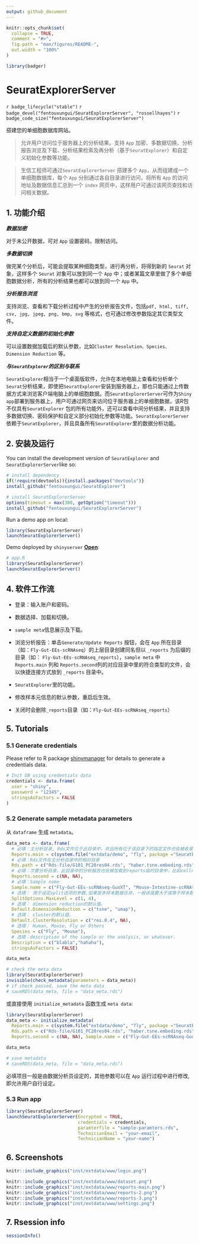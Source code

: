 ```yaml
---
output: github_document
---
```


<!-- README.md is generated from README.Rmd. Please edit that file -->

```r
knitr::opts_chunk$set(
  collapse = TRUE,
  comment = "#>",
  fig.path = "man/figures/README-",
  out.width = "100%"
)
```

```r
library(badger)
```

# SeuratExplorerServer

<!-- badges: start -->
`r badge_lifecycle("stable")`
`r badge_devel("fentouxungui/SeuratExplorerServer", "rossellhayes")`
`r badge_code_size("fentouxungui/SeuratExplorerServer")`
<!-- badges: end -->

搭建您的单细胞数据库网站。

> 允许用户访问位于服务器上的分析结果。支持 ``App`` 加密、多数据切换、分析报告浏览及下载、分析结果检索及再分析（基于``SeuratExplorer``）和自定义初始化参数等功能。

> 生信工程师可通过``SeuratExplorerServer`` 搭建多个 ``App``，从而组建成一个单细胞数据库，每个 ``App`` 分别通过各自目录进行访问，将所有 ``App`` 的访问地址及数据信息汇总到一个 ``index`` 网页中，这样用户可通过该网页查找和访问相关数据。


## 1. 功能介绍

***数据加密***

对于未公开数据，可对 ``App`` 设置密码，限制访问。

***多数据切换***

做完某个分析后，可能会提取某种细胞类型，进行再分析，将得到新的 ``Seurat`` 对象，这样多个 ``Seurat`` 对象可以放到同一个 ``App`` 中；或者某篇文章里做了多个单细胞数据分析，所有的分析结果也都可以放到同一个 ``App`` 中。

***分析报告浏览***

支持浏览、查看和下载分析过程中产生的分析报告文件，包括``pdf, html, tiff, csv, jpg, jpeg, png, bmp, svg`` 等格式，也可通过修改参数指定其它类型文件。

***支持自定义数据的初始化参数***

可以设置数据加载后的默认参数，比如``Cluster Resolution、Species、Dimension Reduction`` 等。

***与``SeuratExplorer``的区别与联系***

``SeuratExplorer``相当于一个桌面版软件，允许在本地电脑上查看和分析单个``Seurat``分析结果，即使把``SeuratExplorer``安装到服务器上，那也只能通过上传数据方式来浏览客户端电脑上的单细胞数据。而``SeuratExplorerServer``可作为``Shiny app``部署到服务器上，用户可通过网页来访问位于服务器上的单细胞数据，该R包不仅具有``SeuratExplorer``  包的所有功能外，还可以查看中间分析结果，并且支持多数据切换、密码保护和自定义部分初始化参数等功能。``SeuratExplorerServer``依赖于``SeuratExplorer``，并且具备所有``SeuratExplorer``里的数据分析功能。

## 2. 安装及运行

You can install the development version of ``SeuratExplorer`` and ``SeuratExplorerServer``like so:

```r
# install dependency
if(!require(devtools)){install.packages("devtools")}
install_github("fentouxungui/SeuratExplorer")

# install SeuratExplorerServer
options(timeout = max(300, getOption("timeout")))
install_github("fentouxungui/SeuratExplorerServer")
```

Run a demo app on local:

```r
library(SeuratExplorerServer)
launchSeuratExplorerServer()
```

Demo deployed by ``shinyserver`` [**Open**](http://www.nibs.ac.cn:666/SeuratExplorerServer-Data/demo_1/):

```r
# app.R
library(SeuratExplorerServer)
launchSeuratExplorerServer()
```

## 4. 软件工作流

- 登录：输入账户和密码。

- 数据选择、加载和切换。

- ``sample meta``信息展示及下载。

- 浏览分析报告：单击``Generate/Update Reports`` 按钮，会在 ``App`` 所在目录（如：``Fly-Gut-EEs-scRNAseq``）的上层目录创建同名但以 ``_reports`` 为后缀的目录（如： ``Fly-Gut-EEs-scRNAseq_reports``），``sample meta`` 中 ``Reports.main`` 列和 ``Reports.second``列的对应目录中里的符合类型的文件，会以快捷连接方式放到 ``_reports`` 目录中。

- ``SeuratExplorer``里的功能。

- 修改样本元信息的默认参数，重启后生效。

- 关闭时会删除``_reports``目录（如：``Fly-Gut-EEs-scRNAseq_reports``）



## 5. Tutorials

### 5.1 Generate credentials

Please refer to R package [shinymanager](https://github.com/datastorm-open/shinymanager) for details to generate a credentials data.

```r
# Init DB using credentials data
credentials <- data.frame(
  user = "shiny",
  password = "12345",
  stringsAsFactors = FALSE
)
```

### 5.2 Generate sample metadata parameters

从 ``dataframe`` 生成 ``metadata``。

```r
data_meta <- data.frame(
  # 必填：主分析目录, Rds文件位于此目录中，并且所有位于该目录下的指定文件也会被收录到reports中，以sample name进行命名和区分。
  Reports.main = c(system.file("extdata/demo", "fly", package ="SeuratExplorerServer"), system.file("extdata/demo", "mouse", package ="SeuratExplorerServer")), 
  # 必填：Rds文件在主分析目录中的相对目录
  Rds.path = c("Rds-file/G101_PC20res04.rds", "haber.tsne.embeding.rds"),
  # 必填：次要分析目录，此目录中的分析报告也会被加载到reports临时目录中，比如cellranger的结果，会被放到Others子目录下。
  Reports.second = c(NA, NA), 
  # 必填：Sample name
  Sample.name = c("Fly-Gut-EEs-scRNAseq-GuoXT", "Mouse-Intestine-scRNAseq-Haber"), 
  # 选填： 用于设定split选项的参数,如果是多样本数据合并，一般该值要大于或等于样本数。
  SplitOptions.MaxLevel = c(1, 4), 
  # 选填： dimension reduction的默认值。
  Default.DimensionReduction = c("tsne", "umap"),
  # 选填： cluster的默认值。
  Default.ClusterResolution = c("res.0.4", NA),
  # 选填： Human, Mouse, Fly or Others
  Species = c("Fly", "Mouse"), 
  # 选填：description of the sample or the analysis, or whatever.
  Description = c("blabla","hahaha"), 
  stringsAsFactors = FALSE)

data_meta

# check the meta data
library(SeuratExplorerServer)
invisible(check_metadata(parameters = data_meta))
# if check passed, save the meta data
# saveRDS(data_meta, file = "data_meta.rds")
```

或直接使用 ``initialize_metadata`` 函数生成 ``meta data``:

```r
library(SeuratExplorerServer)
data_meta <- initialize_metadata(
  Reports.main = c(system.file("extdata/demo", "fly", package ="SeuratExplorerServer"), system.file("extdata/demo", "mouse", package ="SeuratExplorerServer")),
  Rds.path = c("Rds-file/G101_PC20res04.rds", "haber.tsne.embeding.rds"),
  Reports.second = c(NA, NA), Sample.name = c("Fly-Gut-EEs-scRNAseq-GuoXT", "Mouse-Intestine-scRNAseq-Haber"))

data_meta

# save metadata
# saveRDS(data_meta, file = "data_meta.rds")
```

必填项目一般是由数据分析员设定的，其他参数可以在 ``App`` 运行过程中进行修改, 即允许用户自行设定。

### 5.3 Run app

```r
library(SeuratExplorerServer)
launchSeuratExplorerServer(Encrypted = TRUE, 
                           credentials = credentials,
                           paramterfile = "sample-paramters.rds",
                           TechnicianEmail = "your-email",
                           TechnicianName = "your-name")
```

## 6. Screenshots


```r
knitr::include_graphics("inst/extdata/www/login.png")
```

```r
knitr::include_graphics("inst/extdata/www/dataset.png")
knitr::include_graphics("inst/extdata/www/reports-main.png")
knitr::include_graphics("inst/extdata/www/reports-2.png")
knitr::include_graphics("inst/extdata/www/reports-3.png")
knitr::include_graphics("inst/extdata/www/settings.png")
```

## 7. Rsession info

```r
sessionInfo()
```
